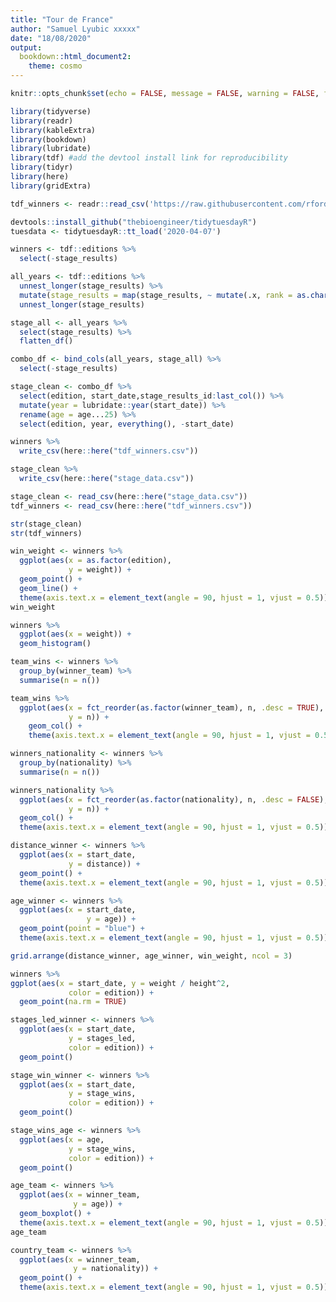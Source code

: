```yaml
---
title: "Tour de France"
author: "Samuel Lyubic xxxxx"
date: "18/08/2020"
output: 
  bookdown::html_document2:
    theme: cosmo
---
```


```r
knitr::opts_chunk$set(echo = FALSE, message = FALSE, warning = FALSE, fig.align = "center", fig.height = 8, fig.width = 8)

library(tidyverse)
library(readr)
library(kableExtra)
library(bookdown)
library(lubridate)
library(tdf) #add the devtool install link for reproducibility
library(tidyr)
library(here)
library(gridExtra)
```

```r
tdf_winners <- readr::read_csv('https://raw.githubusercontent.com/rfordatascience/tidytuesday/master/data/2020/2020-04-07/tdf_winners.csv')

devtools::install_github("thebioengineer/tidytuesdayR")
tuesdata <- tidytuesdayR::tt_load('2020-04-07')
```

```r
winners <- tdf::editions %>% 
  select(-stage_results)

all_years <- tdf::editions %>% 
  unnest_longer(stage_results) %>% 
  mutate(stage_results = map(stage_results, ~ mutate(.x, rank = as.character(rank)))) %>% 
  unnest_longer(stage_results)

stage_all <- all_years %>% 
  select(stage_results) %>% 
  flatten_df()

combo_df <- bind_cols(all_years, stage_all) %>% 
  select(-stage_results)

stage_clean <- combo_df %>% 
  select(edition, start_date,stage_results_id:last_col()) %>% 
  mutate(year = lubridate::year(start_date)) %>% 
  rename(age = age...25) %>% 
  select(edition, year, everything(), -start_date)

winners %>% 
  write_csv(here::here("tdf_winners.csv"))

stage_clean %>% 
  write_csv(here::here("stage_data.csv"))
```

```r
stage_clean <- read_csv(here::here("stage_data.csv"))
tdf_winners <- read_csv(here::here("tdf_winners.csv"))
```

```r
str(stage_clean)
str(tdf_winners)
```

```r
win_weight <- winners %>%
  ggplot(aes(x = as.factor(edition),
             y = weight)) +
  geom_point() +
  geom_line() +
  theme(axis.text.x = element_text(angle = 90, hjust = 1, vjust = 0.5))
win_weight

winners %>%
  ggplot(aes(x = weight)) +
  geom_histogram()
```

```r
team_wins <- winners %>%
  group_by(winner_team) %>%
  summarise(n = n()) 

team_wins %>%
  ggplot(aes(x = fct_reorder(as.factor(winner_team), n, .desc = TRUE),
             y = n)) +
    geom_col() +
    theme(axis.text.x = element_text(angle = 90, hjust = 1, vjust = 0.5))

```

```r
winners_nationality <- winners %>%
  group_by(nationality) %>%
  summarise(n = n())

winners_nationality %>%
  ggplot(aes(x = fct_reorder(as.factor(nationality), n, .desc = FALSE),
             y = n)) +
  geom_col() +
  theme(axis.text.x = element_text(angle = 90, hjust = 1, vjust = 0.5))
```

```r
distance_winner <- winners %>%
  ggplot(aes(x = start_date, 
             y = distance)) +
  geom_point() +
  theme(axis.text.x = element_text(angle = 90, hjust = 1, vjust = 0.5))

age_winner <- winners %>%
  ggplot(aes(x = start_date,
                 y = age)) + 
  geom_point(point = "blue") +
  theme(axis.text.x = element_text(angle = 90, hjust = 1, vjust = 0.5))

grid.arrange(distance_winner, age_winner, win_weight, ncol = 3)
```

```r
winners %>%
ggplot(aes(x = start_date, y = weight / height^2, 
             color = edition)) +
  geom_point(na.rm = TRUE)
```

```r
stages_led_winner <- winners %>%
  ggplot(aes(x = start_date,
             y = stages_led,
             color = edition)) +
  geom_point()

stage_win_winner <- winners %>%
  ggplot(aes(x = start_date,
             y = stage_wins,
             color = edition)) +
  geom_point()

stage_wins_age <- winners %>%
  ggplot(aes(x = age,
             y = stage_wins,
             color = edition)) +
  geom_point()

```

```r
age_team <- winners %>%
  ggplot(aes(x = winner_team,
              y = age)) +
  geom_boxplot() +
  theme(axis.text.x = element_text(angle = 90, hjust = 1, vjust = 0.5))
age_team

country_team <- winners %>%
  ggplot(aes(x = winner_team,
              y = nationality)) +
  geom_point() +
  theme(axis.text.x = element_text(angle = 90, hjust = 1, vjust = 0.5))
```
